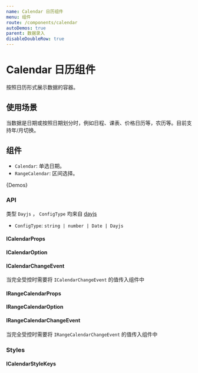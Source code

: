 ```yaml
---
name: Calendar 日历组件
menu: 组件
route: /components/calendar
autoDemos: true
parent: 数据录入
disableDoubleRow: true
---
```


# Calendar 日历组件

按照日历形式展示数据的容器。

## 使用场景

当数据是日期或按照日期划分时，例如日程、课表、价格日历等，农历等。目前支持年/月切换。

## 组件

- `Calendar`: 单选日期。
- `RangeCalendar`: 区间选择。

{Demos}

### API

类型 `Dayjs` ， `ConfigType` 均来自 [dayjs](https://github.com/iamkun/dayjs)

- `ConfigType`: `string | number | Date | Dayjs`

#### ICalendarProps

<Props propsName="ICalendarProps" />

#### ICalendarOption

<Props propsName="ICalendarOption" />

#### ICalendarChangeEvent

当完全受控时需要将 `ICalendarChangeEvent` 的值传入组件中

<Props propsName="ICalendarChangeEvent" />

#### IRangeCalendarProps

<Props propsName="IRangeCalendarProps" />

#### IRangeCalendarOption

<Props propsName="IRangeCalendarOption" />

#### IRangeCalendarChangeEvent

当完全受控时需要将 `IRangeCalendarChangeEvent` 的值传入组件中

<Props propsName="IRangeCalendarChangeEvent" />

### Styles

#### ICalendarStyleKeys

<Styles typeName="ICalendarStyleKeys" componentName="calendar" />
